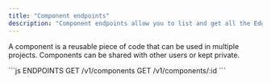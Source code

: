 ```yaml
---
title: "Component endpoints"
description: "Component endpoints allow you to list and get all the Edgee components."
---
```



<EdgeeSdk />

A component is a reusable piece of code that can be used in multiple projects. Components can be shared with other users or kept private.


<RequestExample>
```js ENDPOINTS
GET /v1/components
GET /v1/components/:id
```
</RequestExample>


